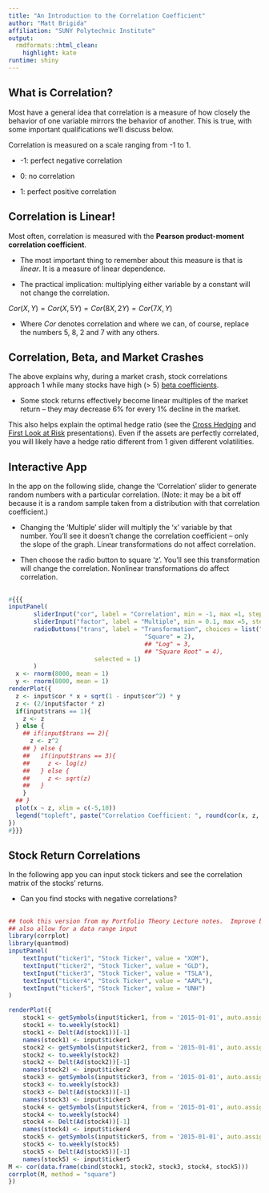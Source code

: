 ```yaml
---
title: "An Introduction to the Correlation Coefficient"
author: "Matt Brigida"
affiliation: "SUNY Polytechnic Institute"
output: 
  rmdformats::html_clean:
    highlight: kate
runtime: shiny
---
```


## What is Correlation?

Most have a general idea that correlation is a measure of how closely the behavior of one variable mirrors the behavior of another.  This is true, with some important qualifications we'll discuss below.  

Correlation is measured on a scale ranging from -1 to 1.  

-  -1: perfect negative correlation

-  0: no correlation
  
-  1: perfect positive correlation


## Correlation is Linear!

Most often, correlation is measured with the **Pearson product-moment correlation coefficient**.

- The most important thing to remember about this measure is that is *linear*.  It is a measure of linear dependence.  

- The practical implication:  multiplying either variable by a constant will not change the correlation.  

$Cor(X, Y) = Cor(X, 5Y) = Cor(8X, 2Y) = Cor(7X, Y)$  

- Where $Cor$ denotes correlation and where we can, of course, replace the numbers 5, 8, 2 and 7 with any others.


## Correlation, Beta, and Market Crashes

The above explains why, during a market crash, stock correlations approach 1 while many stocks have high (> 5) [beta coefficients](https://financial-education.github.io/the_CAPM_intro_version/).

- Some stock returns effectively become linear multiples of the market return -- they may decrease 6\% for every 1\% decline in the market.

This also helps explain the optimal hedge ratio (see the [Cross Hedging](https://ztranche.com/cross-hedging) and [First Look at Risk](https://financial-education.github.io/measuring_risk_var/) presentations). Even if the assets are perfectly correlated, you will likely have a hedge ratio different from 1 given different volatilities.

## Interactive App

In the app on the following slide, change the 'Correlation' slider to generate random numbers with a particular correlation. (Note: it may be a bit off because it is a random sample taken from a distribution with that correlation coefficient.)

-  Changing the 'Multiple' slider will multiply the 'x' variable by that number.  You'll see it doesn't change the correlation coefficient -- only the slope of the graph. Linear transformations do not affect correlation.

-  Then choose the radio button to square 'z'.  You'll see this transformation will change the correlation.  Nonlinear transformations do affect correlation. 


##

```r
#{{{
inputPanel(
	   sliderInput("cor", label = "Correlation", min = -1, max =1, step = .01, value = 0),
	   sliderInput("factor", label = "Multiple", min = 0.1, max =5, step = .1, value = 1),
	   radioButtons("trans", label = "Transformation", choices = list("None" =1,
									  "Square" = 2),
									  ## "Log" = 3,
									  ## "Square Root" = 4),
                        selected = 1)
	   )
  x <- rnorm(8000, mean = 1)
  y <- rnorm(8000, mean = 1)
renderPlot({
  z <- input$cor * x + sqrt(1 - input$cor^2) * y
  z <- (2/input$factor * z)
  if(input$trans == 1){
    z <- z
  } else {
    ## if(input$trans == 2){
      z <- z^2
    ## } else {
    ##   if(input$trans == 3){
    ##     z <- log(z)
    ##   } else {
    ##     z <- sqrt(z)
    ##   }
    }
  ## }
  plot(x ~ z, xlim = c(-5,10))
  legend("topleft", paste("Correlation Coefficient: ", round(cor(x, z, method = "pearson"), 2), sep = ""))
})
#}}}
```



##  Stock Return Correlations

In the following app you can input stock tickers and see the correlation matrix of the stocks' returns.  

- Can you find stocks with negative correlations?



##

```r
## took this version from my Portfolio Theory Lecture notes.  Improve by allowing for an arbitrary number of inputs with a selectizeInput()
## also allow for a data range input
library(corrplot)
library(quantmod)
inputPanel(
    textInput("ticker1", "Stock Ticker", value = "XOM"),
    textInput("ticker2", "Stock Ticker", value = "GLD"),
    textInput("ticker3", "Stock Ticker", value = "TSLA"),
    textInput("ticker4", "Stock Ticker", value = "AAPL"),
    textInput("ticker5", "Stock Ticker", value = "UNH")
)

renderPlot({
    stock1 <- getSymbols(input$ticker1, from = '2015-01-01', auto.assign = FALSE)
    stock1 <- to.weekly(stock1)
    stock1 <- Delt(Ad(stock1))[-1]
    names(stock1) <- input$ticker1
    stock2 <- getSymbols(input$ticker2, from = '2015-01-01', auto.assign = FALSE)
    stock2 <- to.weekly(stock2)
    stock2 <- Delt(Ad(stock2))[-1]
    names(stock2) <- input$ticker2
    stock3 <- getSymbols(input$ticker3, from = '2015-01-01', auto.assign = FALSE)
    stock3 <- to.weekly(stock3)
    stock3 <- Delt(Ad(stock3))[-1]
    names(stock3) <- input$ticker3
    stock4 <- getSymbols(input$ticker4, from = '2015-01-01', auto.assign = FALSE)
    stock4 <- to.weekly(stock4)
    stock4 <- Delt(Ad(stock4))[-1]
    names(stock4) <- input$ticker4
    stock5 <- getSymbols(input$ticker5, from = '2015-01-01', auto.assign = FALSE)
    stock5 <- to.weekly(stock5)
    stock5 <- Delt(Ad(stock5))[-1]
    names(stock5) <- input$ticker5
M <- cor(data.frame(cbind(stock1, stock2, stock3, stock4, stock5)))
corrplot(M, method = "square")
})
```

